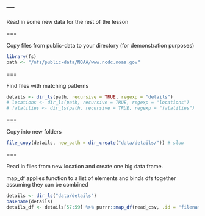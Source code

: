 ---
---

Read in some new data for the rest of the lesson

===

Copy files from public-data to your directory (for demonstration purposes)

```r
library(fs)
path <- "/nfs/public-data/NOAA/www.ncdc.noaa.gov"
```

===

Find files with matching patterns 

```r
details <- dir_ls(path, recursive = TRUE, regexp = "details")
# locations <- dir_ls(path, recursive = TRUE, regexp = "locations")
# fatalities <- dir_ls(path, recursive = TRUE, regexp = "fatalities")
```

===

Copy into new folders

```r
file_copy(details, new_path = dir_create("data/details/")) # slow
```

===

Read in files from new location and create one big data frame.

map_df applies function to a list of elements and binds dfs together
assuming they can be combined

```r
details <- dir_ls("data/details")
basename(details)
details_df <- details[57:59] %>% purrr::map_df(read_csv, .id = "filename")
```

